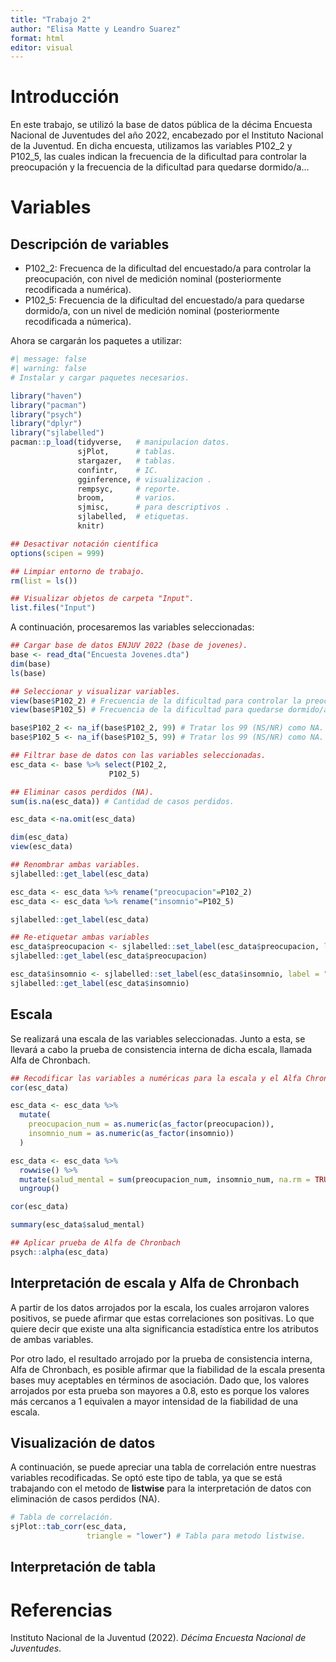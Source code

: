 ```yaml
---
title: "Trabajo 2"
author: "Elisa Matte y Leandro Suarez"
format: html
editor: visual
---
```


# Introducción

En este trabajo, se utilizó la base de datos pública de la décima Encuesta Nacional de Juventudes del año 2022, encabezado por el Instituto Nacional de la Juventud. En dicha encuesta, utilizamos las variables P102_2 y P102_5, las cuales indican la frecuencia de la dificultad para controlar la preocupación y la frecuencia de la dificultad para quedarse dormido/a...

# Variables

## Descripción de variables

-   P102_2: Frecuenca de la dificultad del encuestado/a para controlar la preocupación, con nivel de medición nominal (posteriormente recodificada a numérica).
-   P102_5: Frecuencia de la dificultad del encuestado/a para quedarse dormido/a, con un nivel de medición nominal (posteriormente recodificada a númerica).

Ahora se cargarán los paquetes a utilizar:

```r
#| message: false
#| warning: false
# Instalar y cargar paquetes necesarios.

library("haven")
library("pacman")
library("psych")
library("dplyr")
library("sjlabelled")
pacman::p_load(tidyverse,   # manipulacion datos.
               sjPlot,      # tablas.
               stargazer,   # tablas.
               confintr,    # IC.
               gginference, # visualizacion .
               rempsyc,     # reporte.
               broom,       # varios.
               sjmisc,      # para descriptivos .
               sjlabelled,  # etiquetas.
               knitr)

## Desactivar notación científica
options(scipen = 999) 

## Limpiar entorno de trabajo.
rm(list = ls()) 

## Visualizar objetos de carpeta "Input".
list.files("Input")
```

A continuación, procesaremos las variables seleccionadas:

```r
## Cargar base de datos ENJUV 2022 (base de jovenes).
base <- read_dta("Encuesta Jovenes.dta")
dim(base)
ls(base) 

## Seleccionar y visualizar variables.
view(base$P102_2) # Frecuencia de la dificultad para controlar la preocupación
view(base$P102_5) # Frecuencia de la dificultad para quedarse dormido/a

base$P102_2 <- na_if(base$P102_2, 99) # Tratar los 99 (NS/NR) como NA.
base$P102_5 <- na_if(base$P102_5, 99) # Tratar los 99 (NS/NR) como NA.

## Filtrar base de datos con las variables seleccionadas.
esc_data <- base %>% select(P102_2, 
                      P102_5)

## Eliminar casos perdidos (NA).
sum(is.na(esc_data)) # Cantidad de casos perdidos.

esc_data <-na.omit(esc_data) 

dim(esc_data)
view(esc_data)

## Renombrar ambas variables.
sjlabelled::get_label(esc_data)

esc_data <- esc_data %>% rename("preocupacion"=P102_2)
esc_data <- esc_data %>% rename("insomnio"=P102_5)

sjlabelled::get_label(esc_data)

## Re-etiquetar ambas variables 
esc_data$preocupacion <- sjlabelled::set_label(esc_data$preocupacion, label = "Frecuencia : Preocupacion")
sjlabelled::get_label(esc_data$preocupacion)

esc_data$insomnio <- sjlabelled::set_label(esc_data$insomnio, label = "Frecuencia : Insomnio")
sjlabelled::get_label(esc_data$insomnio)
```

## Escala

Se realizará una escala de las variables seleccionadas. Junto a esta, se llevará a cabo la prueba de consistencia interna de dicha escala, llamada Alfa de Chronbach.

```r
## Recodificar las variables a numéricas para la escala y el Alfa Chronbach.
cor(esc_data)

esc_data <- esc_data %>%
  mutate(
    preocupacion_num = as.numeric(as_factor(preocupacion)),
    insomnio_num = as.numeric(as_factor(insomnio))
  )

esc_data <- esc_data %>%
  rowwise() %>%
  mutate(salud_mental = sum(preocupacion_num, insomnio_num, na.rm = TRUE)) %>%
  ungroup()

cor(esc_data)

summary(esc_data$salud_mental)

## Aplicar prueba de Alfa de Chronbach
psych::alpha(esc_data)
```

## Interpretación de escala y Alfa de Chronbach

A partir de los datos arrojados por la escala, los cuales arrojaron valores positivos, se puede afirmar que estas correlaciones son positivas. Lo que quiere decir que existe una alta significancia estadística entre los atributos de ambas variables.

Por otro lado, el resultado arrojado por la prueba de consistencia interna, Alfa de Chronbach, es posible afirmar que la fiabilidad de la escala presenta bases muy aceptables en términos de asociación. Dado que, los valores arrojados por esta prueba son mayores a 0.8, esto es porque los valores más cercanos a 1 equivalen a mayor intensidad de la fiabilidad de una escala.

## Visualización de datos

A continuación, se puede apreciar una tabla de correlación entre nuestras variables recodificadas. Se optó este tipo de tabla, ya que se está trabajando con el metodo de **listwise** para la interpretación de datos con eliminación de casos perdidos (NA).

```r
# Tabla de correlación.
sjPlot::tab_corr(esc_data, 
                 triangle = "lower") # Tabla para metodo listwise.
```

## Interpretación de tabla

# Referencias

Instituto Nacional de la Juventud (2022). *Décima Encuesta Nacional de Juventudes*.
